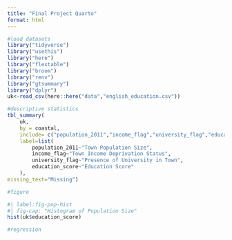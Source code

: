 ```yaml
---
title: "Final Project Quarto"
format: html
---
```


```r
#load datasets
library("tidyverse")
library("usethis")
library("here")
library("flextable")
library("broom")
library("renv")
library("gtsummary")
library("dplyr")
uk<-read_csv(here::here("data","english_education.csv"))

```

```r
#descriptive statistics
tbl_summary(
	uk,
	by = coastal,
	include= c("population_2011","income_flag","university_flag","education_score"),
	label=list(
		population_2011~"Town Population Size",
		income_flag~"Town Income Deprivation Status",
		university_flag~"Presence of University in Town",
		education_score~"Education Score"
	),
missing_text="Missing")

```

```r
#figure

#| label:fig-pop-hist
#| fig-cap: "Histogram of Population Size"
hist(uk$education_score)

```
```r
#regression



```

